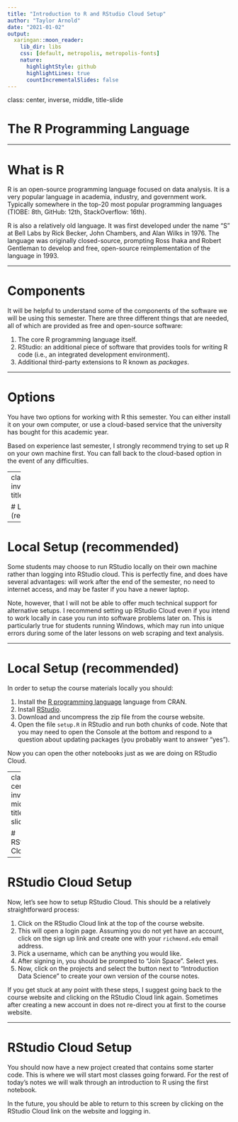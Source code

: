 ```yaml
---
title: "Introduction to R and RStudio Cloud Setup"
author: "Taylor Arnold"
date: "2021-01-02"
output:
  xaringan::moon_reader:
    lib_dir: libs
    css: [default, metropolis, metropolis-fonts]
    nature:
      highlightStyle: github
      highlightLines: true
      countIncrementalSlides: false
---
```


class: center, inverse, middle, title-slide

# The R Programming Language

---

# What is R

R is an open-source programming language focused on data analysis. It is
a very popular language in academia, industry, and government work. Typically
somewhere in the top-20 most popular programming languages (TIOBE: 8th, GitHub:
12th, StackOverflow: 16th).

R is also a relatively old language. It was first developed under the name "S"
at Bell Labs by Rick Becker, John Chambers, and Alan Wilks in 1976. The language
was originally closed-source, prompting Ross Ihaka and Robert Gentleman to
develop and free, open-source reimplementation of the language in 1993.

---

# Components

It will be helpful to understand some of the components of the software we will
be using this semester. There are three different things that are needed, all
of which are provided as free and open-source software:

1. The core R programming language itself.
2. RStudio: an additional piece of software that provides tools for writing R
code (i.e., an integrated development environment).
3. Additional third-party extensions to R known as *packages*.

---

# Options

You have two options for working with R this semester. You can either install
it on your own computer, or use a cloud-based service that the university has
bought for this academic year.

Based on experience last semester, I strongly recommend trying to set up R on
your own machine first. You can fall back to the cloud-based option in the
event of any difficulties.

---
class: center, inverse, middle, title-slide

# Local Setup (recommended)

---

# Local Setup (recommended)

Some students may choose to run RStudio locally on their own machine rather than logging
into RStudio cloud. This is perfectly fine, and does have several advantages: will work
after the end of the semester, no need to internet access, and may be faster if you have
a newer laptop.

Note, however, that I will not be able to offer much technical support for alternative
setups. I recommend setting up RStudio Cloud even if you intend to work locally in case
you run into software problems later on. This is particularly true for students running
Windows, which may run into unique errors during some of the later lessons on web scraping
and text analysis.

---

# Local Setup (recommended)

In order to setup the course materials locally you should:

1. Install the [R programming language](https://cran.r-project.org/) language from CRAN.
2. Install [RStudio](https://rstudio.com/products/rstudio/download/#download).
3. Download and uncompress the zip file from the course website.
4. Open the file `setup.R` in RStudio and run both chunks of code. Note that you may
need to open the Console at the bottom and respond to a question about updating packages
(you probably want to answer "yes").

Now you can open the other notebooks just as we are doing on RStudio Cloud.

---
class: center, inverse, middle, title-slide

# RStudio Cloud

---

# RStudio Cloud Setup

Now, let's see how to setup RStudio Cloud. This should be a relatively
straightforward process:

1. Click on the RStudio Cloud link at the top of the course website.
2. This will open a login page. Assuming you do not yet have an account, click
on the sign up link and create one with your `richmond.edu` email address.
3. Pick a username, which can be anything you would like.
4. After signing in, you should be prompted to "Join Space". Select yes.
5. Now, click on the projects and select the button next to "Introduction Data
Science" to create your own version of the course notes.

If you get stuck at any point with these steps, I suggest going back to the
course website and clicking on the RStudio Cloud link again. Sometimes after
creating a new account in does not re-direct you at first to the course website.

---

# RStudio Cloud Setup

You should now have a new project created that contains some starter code. This
is where we will start most classes going forward. For the rest of today's notes
we will walk through an introduction to R using the first notebook.

In the future, you should be able to return to this screen by clicking on the
RStudio Cloud link on the website and logging in.
